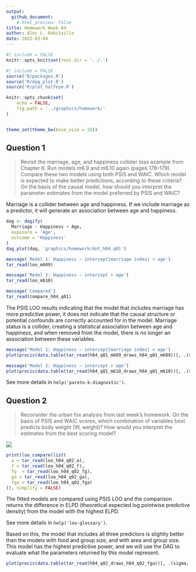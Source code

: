 ```yaml
---
output: 
  github_document:
    # html_preview: false
title: Homework Week 04
author: Alec L. Robitaille
date: 2022-03-04
---
```



```r
#| include = FALSE
knitr::opts_knit$set(root.dir = '../.')
```

```r
#| include = FALSE
source('R/packages.R')
source('R/dag_plot.R')
source('R/plot_halfeye.R')

knitr::opts_chunk$set(
	echo = FALSE,
	fig.path = '../graphics/homework/'
)


theme_set(theme_bw(base_size = 16))
```


## Question 1

> Revisit the marriage, age, and happiness collider bias example from Chapter
6. Run models m6.9 and m6.10 again (pages 178–179). Compare these two models
using both PSIS and WAIC. Which model is expected to make better predictions,
according to these criteria? On the basis of the causal model, how should you
interpret the parameter estimates from the model preferred by PSIS and WAIC?

Marriage is a collider between age and happiness. If we include marriage 
as a predictor, it will generate an association between age and happiness.

```r
dag <- dagify(
  Marriage ~ Happiness + Age,
  exposure = 'Age',
  outcome = 'Happiness'
)
dag_plot(dag, 'graphics/homework/dot_h04_q01')
```

```r
message('Model 1: Happiness ~ intercept[marriage index] + age')
tar_read(loo_m609)

message('Model 2: Happiness ~ intercept + age')
tar_read(loo_m610)

message('Compared')
tar_read(compare_h04_q01)
```

The PSIS LOO results indicating that the model that includes marriage
has more predictive power, it does not indicate that the causal structure
or potential confounds are correctly accounted for in the model. 
Marriage status is a collider, creating a statistical association between
age and happiness, and when removed from the model, there is no longer an
association between these variables. 

```r
message('Model 1: Happiness ~ intercept[marriage index] + age')
plot(precis(data.table(tar_read(h04_q01_m609_draws_h04_q01_m609))[, .(sigma, beta_age, `alpha[1]`, `alpha[2]`)], depth = 2))

message('Model 2: Happiness ~ intercept + age')
plot(precis(data.table(tar_read(h04_q01_m610_draws_h04_q01_m610))[, .(sigma, beta_age, alpha)]))
```

See more details in `help('pareto-k-diagnostic')`.

## Question 2

> Reconsider the urban fox analysis from last week’s homework. On the basis of
PSIS and WAIC scores, which combination of variables best predicts body weight
(W, weight)? How would you interpret the estimates from the best scoring model?

![](../graphics/homework/dot_h03_q02.png)


```r
print(loo_compare(list(
  a = tar_read(loo_h04_q02_a), 
  f = tar_read(loo_h04_q02_f),
  fg  = tar_read(loo_h04_q02_fg),
  ga = tar_read(loo_h04_q02_ga),
  fga = tar_read(loo_h04_q02_fga)
)), simplify = FALSE)
```

The fitted models are compared using PSIS LOO and the comparison 
returns the difference in ELPD (theoretical expected log pointwise
predictive density) from the model with the highest ELPD. 

See more details in `help('loo-glossary')`. 

Based on this, the model that includes all three predictors is slightly 
better than the models with food and group size, and with area and 
group size. This model has the highest predictive power, and we will use the 
DAG to evaluate what the parameters returned by this model represent. 


```r
plot(precis(data.table(tar_read(h04_q02_draws_h04_q02_fga))[, .(sigma, alpha, beta_food, beta_groupsize, beta_area)]))
```